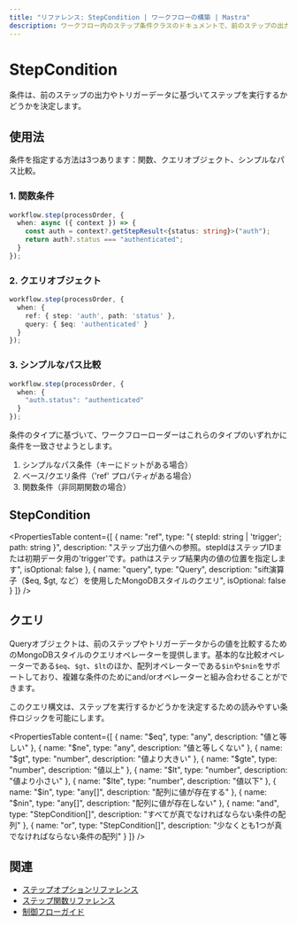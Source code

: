 ```yaml
---
title: "リファレンス: StepCondition | ワークフローの構築 | Mastra"
description: ワークフロー内のステップ条件クラスのドキュメントで、前のステップの出力やトリガーデータに基づいてステップを実行するかどうかを決定します。
---
```


# StepCondition

条件は、前のステップの出力やトリガーデータに基づいてステップを実行するかどうかを決定します。

## 使用法

条件を指定する方法は3つあります：関数、クエリオブジェクト、シンプルなパス比較。

### 1. 関数条件
```typescript copy showLineNumbers
workflow.step(processOrder, {
  when: async ({ context }) => {
    const auth = context?.getStepResult<{status: string}>("auth");
    return auth?.status === "authenticated";
  }
});
```

### 2. クエリオブジェクト
```typescript copy showLineNumbers
workflow.step(processOrder, {
  when: {
    ref: { step: 'auth', path: 'status' },
    query: { $eq: 'authenticated' }
  }
});
```

### 3. シンプルなパス比較
```typescript copy showLineNumbers
workflow.step(processOrder, {
  when: {
    "auth.status": "authenticated"
  }
});
```

条件のタイプに基づいて、ワークフローローダーはこれらのタイプのいずれかに条件を一致させようとします。

1. シンプルなパス条件（キーにドットがある場合）
2. ベース/クエリ条件（'ref' プロパティがある場合）
3. 関数条件（非同期関数の場合）

## StepCondition

<PropertiesTable
  content={[
    {
      name: "ref",
      type: "{ stepId: string | 'trigger'; path: string }",
      description: "ステップ出力値への参照。stepIdはステップIDまたは初期データ用の'trigger'です。pathはステップ結果内の値の位置を指定します",
      isOptional: false
    },
    {
      name: "query",
      type: "Query<any>",
      description: "sift演算子（$eq, $gt, など）を使用したMongoDBスタイルのクエリ",
      isOptional: false
    }
  ]}
/>

## クエリ

Queryオブジェクトは、前のステップやトリガーデータからの値を比較するためのMongoDBスタイルのクエリオペレーターを提供します。基本的な比較オペレーターである`$eq`、`$gt`、`$lt`のほか、配列オペレーターである`$in`や`$nin`をサポートしており、複雑な条件のためにand/orオペレーターと組み合わせることができます。

このクエリ構文は、ステップを実行するかどうかを決定するための読みやすい条件ロジックを可能にします。

<PropertiesTable
  content={[
    {
      name: "$eq",
      type: "any",
      description: "値と等しい"
    },
    {
      name: "$ne",
      type: "any",
      description: "値と等しくない"
    },
    {
      name: "$gt",
      type: "number",
      description: "値より大きい"
    },
    {
      name: "$gte",
      type: "number",
      description: "値以上"
    },
    {
      name: "$lt",
      type: "number",
      description: "値より小さい"
    },
    {
      name: "$lte",
      type: "number",
      description: "値以下"
    },
    {
      name: "$in",
      type: "any[]",
      description: "配列に値が存在する"
    },
    {
      name: "$nin",
      type: "any[]",
      description: "配列に値が存在しない"
    },
    {
      name: "and",
      type: "StepCondition[]",
      description: "すべてが真でなければならない条件の配列"
    },
    {
      name: "or",
      type: "StepCondition[]",
      description: "少なくとも1つが真でなければならない条件の配列"
    }
  ]}
/>

## 関連

- [ステップオプションリファレンス](./step-options.mdx)
- [ステップ関数リファレンス](./step-function.mdx)
- [制御フローガイド](../../workflows/control-flow.mdx)
```
